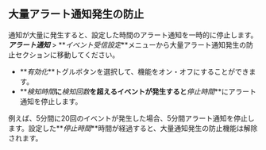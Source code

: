 ## 大量アラート通知発生の防止

通知が大量に発生すると、設定した時間のアラート通知を一時的に停止します。**_アラート通知_** > **_イベント受信設定_**メニューから大量アラート通知発生の防止セクションに移動してください。

<ImgLang img='set-event-huge-message.png' desc='大量通知発生の防止' />

-   **_有効化_**トグルボタンを選択して、機能をオン・オフにすることができます。
-   **_検知時間_**に**_検知回数_**を超えるイベントが発生すると**_停止時間_**にアラート通知を停止します。

例えば、5分間に20回のイベントが発生した場合、5分間アラート通知を停止します。設定した**_停止時間_**時間が経過すると、大量通知発生の防止機能は解除されます。

